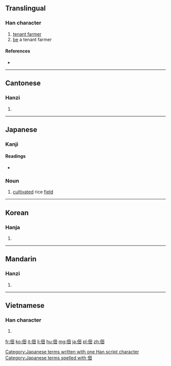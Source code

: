 ==Translingual==

===Han character===
{{Han char|rn=9|rad=人|as=05|sn=7|four=2620<sub>0</sub>|canj=人田 (OW)|ids=⿰[[亻]][[田]]}}

# [[tenant farmer]]
# [[be]] a tenant farmer

====References====
* {{Han ref|kx=0097.180|dkj=00492|dj=0206.060|hdz=10133.030|uh=4F43|ud=20291|bh=A6FA|bd=42746}}

----

==Cantonese==

===Hanzi===
{{yue-hanzi|jyut=[[din6]], [[tin4]]|y=din6, tin4}}

# {{defn|lang=yue|sort=人05}}

----

==Japanese==

===Kanji===
{{ja-kanji|grade=|rs=人05}}

====Readings====
* {{ja-readings|on=[[てん]] (ten), [[でん]] (den)|kun=[[つくだ]] (tsukuda)}}

===Noun===
{{ja-noun|k|hira=つくだ|rom=tsukuda}} 

# [[cultivate]]d rice [[field]]

[[Category:Japanese terms written with one Han script character]]
[[Category:Japanese terms spelled with 佃]]
----

==Korean==

===Hanja===
{{ko-hanja|hangeul=전|rv=jeon|mr=chŏn}}

# {{defn|lang=ko|sort=人05}}

----

==Mandarin==

===Hanzi===
{{cmn-hanzi|pin=[[diàn]] ([[dian4]])|wg=tien<sup>4</sup>}}

# {{defn|lang=cmn|sort=人05}}

----

==Vietnamese==

===Han character===
{{vi-hantu|[[điền]]|rs=人05}}

# {{defn|lang=vi|sort=人05}}

[[fr:佃]]
[[ko:佃]]
[[it:佃]]
[[li:佃]]
[[hu:佃]]
[[mg:佃]]
[[ja:佃]]
[[pl:佃]]
[[zh:佃]]